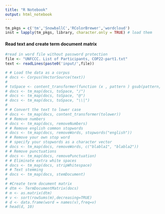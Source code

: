 ```yaml
---
title: "R Notebook"
output: html_notebook
---
```


```r
tm_pkgs = c('tm','SnowballC','RColorBrewer','wordcloud')
inst = lapply(tm_pkgs, library, character.only = TRUE) # load them
```

#### Read text and create term document matrix

```r
#read in word file without password protection
file <- "UNFCCC. List of Participants, COP22-part1.txt"
text <- readLines(paste0('input/',file))

# # Load the data as a corpus
# docs <- Corpus(VectorSource(text))
# 
# toSpace <- content_transformer(function (x , pattern ) gsub(pattern, " ", x))
# docs <- tm_map(docs, toSpace, "/")
# docs <- tm_map(docs, toSpace, "@")
# docs <- tm_map(docs, toSpace, "\\|")
# 
# # Convert the text to lower case
# docs <- tm_map(docs, content_transformer(tolower))
# # Remove numbers
# docs <- tm_map(docs, removeNumbers)
# # Remove english common stopwords
# docs <- tm_map(docs, removeWords, stopwords("english"))
# # Remove your own stop word
# # specify your stopwords as a character vector
# docs <- tm_map(docs, removeWords, c("blabla1", "blabla2")) 
# # Remove punctuations
# docs <- tm_map(docs, removePunctuation)
# # Eliminate extra white spaces
# docs <- tm_map(docs, stripWhitespace)
# # Text stemming
# docs <- tm_map(docs, stemDocument)
# 
# #Create term document matrix
# dtm <- TermDocumentMatrix(docs)
# m <- as.matrix(dtm)
# v <- sort(rowSums(m),decreasing=TRUE)
# d <- data.frame(word = names(v),freq=v)
# head(d, 10)
```
